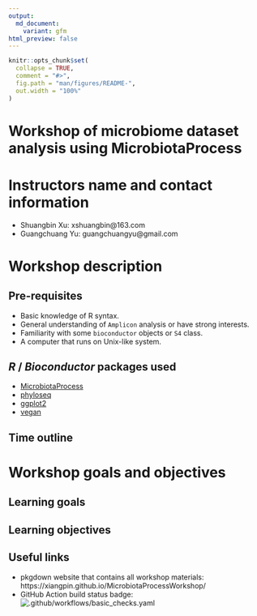 ```yaml
---
output:
  md_document:
    variant: gfm
html_preview: false
---
```


<!-- README.md is generated from README.Rmd. Please edit that file -->

```r
knitr::opts_chunk$set(
  collapse = TRUE,
  comment = "#>",
  fig.path = "man/figures/README-",
  out.width = "100%"
)
```

# Workshop of microbiome dataset analysis using MicrobiotaProcess

# Instructors name and contact information

- Shuangbin Xu: xshuangbin@163.com
- Guangchuang Yu: guangchuangyu@gmail.com

# Workshop description

## Pre-requisites

+ Basic knowledge of R syntax.
+ General understanding of `Amplicon` analysis or have strong interests.
+ Familiarity with some `bioconductor` objects or `S4` class.
+ A computer that runs on Unix-like system.

## _R_ / _Bioconductor_ packages used

+ [MicrobiotaProcess](https://www.bioconductor.org/packages/devel/bioc/html/MicrobiotaProcess.html)
+ [phyloseq](https://www.bioconductor.org/packages/release/bioc/html/phyloseq.html)
+ [ggplot2](https://cran.r-project.org/web/packages/ggplot2/index.html)
+ [vegan](https://cran.r-project.org/web/packages/vegan/index.html)

## Time outline


# Workshop goals and objectives

## Learning goals

## Learning objectives

## Useful links

* pkgdown website that contains all workshop materials:
https://xiangpin.github.io/MicrobiotaProcessWorkshop/
* GitHub Action build status badge: ![.github/workflows/basic_checks.yaml](https://github.com/xiangpin/MicrobiotaProcessWorkshop/workflows/.github/workflows/basic_checks.yaml/badge.svg)
